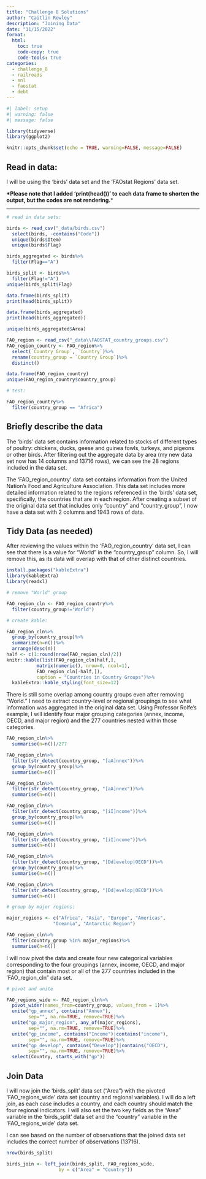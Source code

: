 ```yaml
---
title: "Challenge 8 Solutions"
author: "Caitlin Rowley"
description: "Joining Data"
date: "11/15/2022"
format:
  html:
    toc: true
    code-copy: true
    code-tools: true
categories:
  - challenge_8
  - railroads
  - snl
  - faostat
  - debt
---
```


```r
#| label: setup
#| warning: false
#| message: false

library(tidyverse)
library(ggplot2)

knitr::opts_chunk$set(echo = TRUE, warning=FALSE, message=FALSE)
```

## Read in data:

I will be using the 'birds' data set and the 'FAOstat Regions' data set.

**\*Please note that I added 'print(head())' to each data frame to shorten the output, but the codes are not rendering.**\*

------------------------------------------------------------------------

```r
# read in data sets:

birds <- read_csv("_data/birds.csv")
  select(birds, -contains("Code"))
  unique(birds$Item)
  unique(birds$Flag)

birds_aggregated <- birds%>%
  filter(Flag=="A")

birds_split <- birds%>%
  filter(Flag!="A")
unique(birds_split$Flag)

data.frame(birds_split)
print(head(birds_split))

data.frame(birds_aggregated)
print(head(birds_aggregated))

unique(birds_aggregated$Area)
```

```r
FAO_region <- read_csv("_data\\FAOSTAT_country_groups.csv")
FAO_region_country <- FAO_region%>%
  select(`Country Group`, `Country`)%>%
  rename(country_group = `Country Group`)%>%
  distinct()

data.frame(FAO_region_country)
unique(FAO_region_country$country_group)

# test:

FAO_region_country%>%
  filter(country_group == "Africa")
```

## Briefly describe the data

The 'birds' data set contains information related to stocks of different types of poultry: chickens, ducks, geese and guinea fowls, turkeys, and pigeons or other birds. After filtering out the aggregate data by area (my new data set now has 14 columns and 13716 rows), we can see the 28 regions included in the data set.

The 'FAO_region_country' data set contains information from the United Nation's Food and Agriculture Association. This data set includes more detailed information related to the regions referenced in the 'birds' data set, specifically, the countries that are in each region. After creating a subset of the original data set that includes only "country" and "country_group", I now have a data set with 2 columns and 1943 rows of data.

## Tidy Data (as needed)

After reviewing the values within the 'FAO_region_country' data set, I can see that there is a value for "World" in the "country_group" column. So, I will remove this, as its data will overlap with that of other distinct countries.

```r
install.packages("kableExtra")
library(kableExtra)
library(readxl)

# remove "World" group

FAO_region_cln <- FAO_region_country%>%
  filter(country_group!="World")

# create kable:

FAO_region_cln%>%
  group_by(country_group)%>%
  summarize(n=n())%>%
  arrange(desc(n))
half <- c(1:round(nrow(FAO_region_cln)/2))
knitr::kable(list(FAO_region_cln[half,],  
           matrix(numeric(), nrow=0, ncol=1),
           FAO_region_cln[-half,]), 
           caption = "Countries in Country Groups")%>%
  kableExtra::kable_styling(font_size=12)

```

There is still some overlap among country groups even after removing "World." I need to extract country-level or regional groupings to see what information was aggregated in the original data set. Using Professor Rolfe's example, I will identify four major grouping categories (annex, income, OECD, and major region) and the 277 countries nested within those categories.

```r
FAO_region_cln%>%
  summarise(n=n())/277

FAO_region_cln%>%
  filter(str_detect(country_group, "[aA]nnex"))%>%
  group_by(country_group)%>%
  summarise(n=n())

FAO_region_cln%>%
  filter(str_detect(country_group, "[aA]nnex"))%>%
  summarise(n=n())

FAO_region_cln%>%
  filter(str_detect(country_group, "[iI]ncome"))%>%
  group_by(country_group)%>%
  summarise(n=n())

FAO_region_cln%>%
  filter(str_detect(country_group, "[iI]ncome"))%>%
  summarise(n=n())

FAO_region_cln%>%
  filter(str_detect(country_group, "[Dd]evelop|OECD"))%>%
  group_by(country_group)%>%
  summarise(n=n())

FAO_region_cln%>%
  filter(str_detect(country_group, "[Dd]evelop|OECD"))%>%
  summarise(n=n())

# group by major regions:

major_regions <- c("Africa", "Asia", "Europe", "Americas", 
                 "Oceania", "Antarctic Region")

FAO_region_cln%>%
  filter(country_group %in% major_regions)%>%
  summarise(n=n())
```

I will now pivot the data and create four new categorical variables corresponding to the four groupings (annex, income, OECD, and major region) that contain most or all of the 277 countries included in the 'FAO_region_cln" data set.

```r
# pivot and unite

FAO_regions_wide <- FAO_region_cln%>%
  pivot_wider(names_from=country_group, values_from = 1)%>%
  unite("gp_annex", contains("Annex"), 
        sep="", na.rm=TRUE, remove=TRUE)%>%
  unite("gp_major_region", any_of(major_regions), 
        sep="", na.rm=TRUE, remove=TRUE)%>%
  unite("gp_income", contains("Income")|contains("income"),
        sep="", na.rm=TRUE, remove=TRUE)%>%
  unite("gp_develop", contains("Develop")|contains("OECD"),
        sep="", na.rm=TRUE, remove=TRUE)%>%
  select(Country, starts_with("gp"))
```

## Join Data

I will now join the 'birds_split' data set ("Area") with the pivoted 'FAO_regions_wide' data set (country and regional variables). I will do a left join, as each case includes a country, and each country should match the four regional indicators. I will also set the two key fields as the "Area" variable in the 'birds_split' data set and the "country" variable in the 'FAO_regions_wide' data set.

I can see based on the number of observations that the joined data set includes the correct number of observations (13716).

```r

nrow(birds_split)

birds_join <- left_join(birds_split, FAO_regions_wide,
                   by = c("Area" = "Country"))
```
